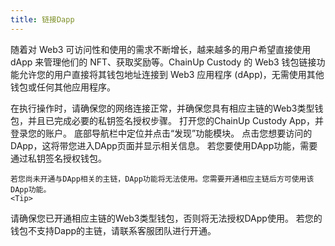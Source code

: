 ---
title: 链接Dapp
---
随着对 Web3 可访问性和使用的需求不断增长，越来越多的用户希望直接使用 dApp 来管理他们的 NFT、获取奖励等。ChainUp Custody 的 Web3 钱包链接功能允许您的用户直接将其钱包地址连接到 Web3 应用程序 (dApp)，无需使用其他钱包或任何其他应用程序。

 <Tip> 
在执行操作时，请确保您的网络连接正常，并确保您具有相应主链的Web3类型钱包，并且已完成必要的私钥签名授权步骤。
</Tip>


<Steps>
<Step title="打开ChainUp Custody App">
    打开您的ChainUp Custody App，并登录您的账户。
</Step>
<Step title="进入发现功能模块">
    底部导航栏中定位并点击“发现”功能模块。
</Step>
<Step title="选择所需DApp">
    点击您想要访问的DApp，这将带您进入DApp页面并显示相关信息。
</Step>
<Step title="授权钱包">
    若您要使用DApp功能，需要通过私钥签名授权钱包。

    若您尚未开通与DApp相关的主链，DApp功能将无法使用。您需要开通相应主链后方可使用该DApp功能。
    <Tip> 
请确保您已开通相应主链的Web3类型钱包，否则将无法授权DApp使用。
若您的钱包不支持Dapp的主链，请联系客服团队进行开通。
</Tip>
</Step>
</Steps>

